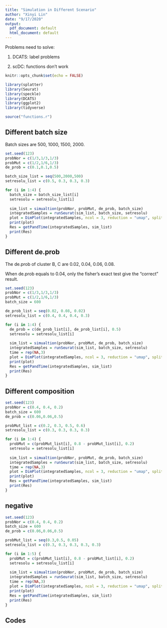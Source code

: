 ```yaml
---
title: "Simulation in Different Scenario"
author: "Xinyi Lin"
date: "9/17/2020"
output:
  pdf_document: default
  html_document: default
---
```


Problems need to solve:

1. DCATS: label problems

2. scDC: functions don't work

```r
knitr::opts_chunk$set(echo = FALSE)
```

```r
library(splatter)
library(Seurat)
library(speckle)
library(DCATS)
library(ggplot2)
library(tidyverse)
```

```r
source("functions.r")
```

## Different batch size

Batch sizes are 500, 1000, 1500, 2000.

```r
set.seed(123)
probNor = c(1/3,1/3,1/3)
probMut = c(1/2,1/6,1/3)
de_prob = c(0.1,0.1,0.5)

batch_size_list = seq(500,2000,500)
setresolu_list = c(0.5, 0.3, 0.3, 0.3)
```

```r
for (i in 1:4) {
  batch_size = batch_size_list[i]
  setresolu = setresolu_list[i]
  
  sim_list = simualtion(probNor, probMut, de_prob, batch_size)
  integratedSamples = runSeurat(sim_list, batch_size, setresolu)
  plot = DimPlot(integratedSamples, ncol = 3, reduction = "umap", split.by = "batch") + ggtitle("Cluster Results of Different Clusters in Different Samples")
  print(plot)
  Res = getPandTime(integratedSamples, sim_list)
  print(Res)
}
```

## Different de.prob

The de.prob of cluster B, C are 0.02, 0.04, 0.06, 0.08.

When de.prob equals to 0.04, only the fisher's exact test give the "correct" result.

```r
set.seed(123)
probNor = c(1/3,1/3,1/3)
probMut = c(1/2,1/6,1/3)
batch_size = 600

de_prob_list = seq(0.02, 0.08, 0.02)
setresolu_list = c(0.4, 0.4, 0.4, 0.3)
```

```r
for (i in 1:4) {
  de_prob = c(de_prob_list[i], de_prob_list[i], 0.5)
  setresolu = setresolu_list[i]
  
  sim_list = simualtion(probNor, probMut, de_prob, batch_size)
  integratedSamples = runSeurat(sim_list, batch_size, setresolu)
  time = rep(NA,3)
  plot = DimPlot(integratedSamples, ncol = 3, reduction = "umap", split.by = "batch") + ggtitle("Cluster Results of Different Clusters in Different Samples")
  print(plot)
  Res = getPandTime(integratedSamples, sim_list)
  print(Res)
}
```

## Different composition 

```r
set.seed(123)
probNor = c(0.4, 0.4, 0.2)
batch_size = 600
de_prob = c(0.06,0.06,0.5)

probMut_list = c(0.2, 0.3, 0.5, 0.6)
setresolu_list = c(0.3, 0.3, 0.3, 0.3)
```

```r
for (i in 1:4) {
  probMut = c(probMut_list[i], 0.8 - probMut_list[i], 0.2)
  setresolu = setresolu_list[i]
  
  sim_list = simualtion(probNor, probMut, de_prob, batch_size)
  integratedSamples = runSeurat(sim_list, batch_size, setresolu)
  time = rep(NA,3)
  plot = DimPlot(integratedSamples, ncol = 3, reduction = "umap", split.by = "batch") + ggtitle("Cluster Results of Different Clusters in Different Samples")
  print(plot)
  Res = getPandTime(integratedSamples, sim_list)
  print(Res)
}
```

## negative 

```r
set.seed(123)
probNor = c(0.4, 0.4, 0.2)
batch_size = 600
de_prob = c(0.06,0.06,0.5)

probMut_list = seq(0.3,0.5, 0.05)
setresolu_list = c(0.3, 0.3, 0.3, 0.3, 0.3)
```

```r
for (i in 1:5) {
  probMut = c(probMut_list[i], 0.8 - probMut_list[i], 0.2)
  setresolu = setresolu_list[i]
  
  sim_list = simualtion(probNor, probMut, de_prob, batch_size)
  integratedSamples = runSeurat(sim_list, batch_size, setresolu)
  time = rep(NA,3)
  plot = DimPlot(integratedSamples, ncol = 3, reduction = "umap", split.by = "batch") + ggtitle("Cluster Results of Different Clusters in Different Samples")
  print(plot)
  Res = getPandTime(integratedSamples, sim_list)
  print(Res)
}
```

## Codes

```r
```
